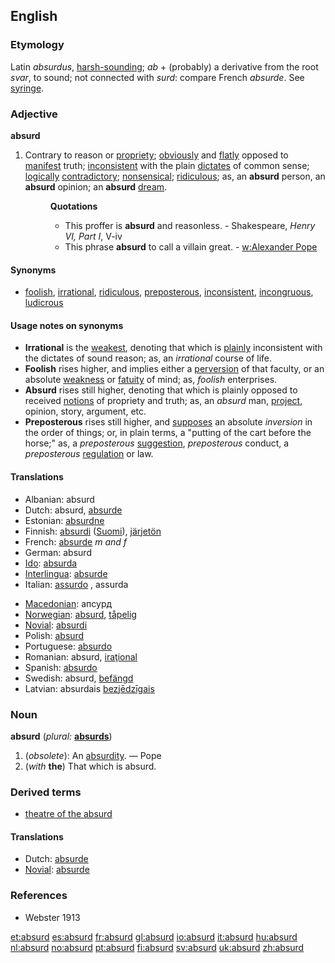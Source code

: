 ==English==

===Etymology===
Latin ''absurdus'', [[harsh-sounding]]; ''ab'' + (probably) a derivative from the root ''svar'', to sound; not connected with ''surd'': compare French ''absurde''.  See [[syringe]].

===Adjective===
'''absurd'''

#Contrary to reason or [[propriety]]; [[obviously]] and [[flatly]] opposed to [[manifest]] truth; [[inconsistent]] with the plain [[dictates]] of common sense; [[logically]] [[contradictory]]; [[nonsensical]]; [[ridiculous]]; as, an '''absurd''' person, an '''absurd''' opinion; an '''absurd''' [[dream]].
#:'''Quotations'''
#:*This proffer is '''absurd''' and reasonless. - Shakespeare, ''Henry VI, Part I'', V-iv
#:*This phrase '''absurd''' to call a villain great. - [[w:Alexander Pope]]

====Synonyms====
*[[foolish]], [[irrational]], [[ridiculous]], [[preposterous]], [[inconsistent]], [[incongruous]], [[ludicrous]]

====Usage notes on synonyms====
*'''Irrational''' is the [[weakest]], denoting that which is [[plainly]] inconsistent with the dictates of sound reason; as, an ''irrational'' course of life. 
*'''Foolish''' rises higher, and implies either a [[perversion]] of that faculty, or an absolute [[weakness]] or [[fatuity]] of mind; as, ''foolish'' enterprises. 
*'''Absurd''' rises still higher, denoting that which is plainly opposed to received [[notions]] of propriety and truth; as, an ''absurd'' man, [[project]], opinion, story, argument, etc. 
*'''Preposterous''' rises still higher, and [[supposes]] an absolute ''inversion'' in the order of things; or, in plain terms, a "putting of the cart before the horse;" as, a ''preposterous'' [[suggestion]], ''preposterous'' conduct, a ''preposterous'' [[regulation]] or law.

====Translations====
{{top}}
*Albanian: absurd
*Dutch: absurd, [[absurde]]
*Estonian: [[absurdne]]
*Finnish: [[absurdi]] ([[:fi:absurdi|Suomi]]), [[järjetön]]
*French: [[absurde]] ''m and f''
*German: absurd
*[[Ido]]: [[absurda]]
*[[Interlingua]]: [[absurde]]
*Italian: [[assurdo]] {{m}}, assurda {{f}}
{{mid}}
*[[Macedonian]]: апсурд
*[[Norwegian]]: [[absurd]], [[tåpelig]]
*[[Novial]]: [[absurdi]]
*Polish: [[absurd]] {{m}}
*Portuguese: [[absurdo]]
*Romanian: absurd, [[iraţional]]
*Spanish: [[absurdo]]
*Swedish: absurd, [[befängd]]
*Latvian: absurdais [[bezjēdzīgais]]
{{bottom}}

===Noun===
'''absurd'''  (''plural:'' '''[[absurds]]''')
#(''obsolete''): An [[absurdity]]. &mdash; Pope
#(''with'' '''the''') That which is absurd.

===Derived terms===
*[[theatre of the absurd]]

====Translations====
*Dutch: [[absurde]] {{n}}
*[[Novial]]: [[absurde]]

===References===
*Webster 1913

[[et:absurd]]
[[es:absurd]]
[[fr:absurd]]
[[gl:absurd]]
[[io:absurd]]
[[it:absurd]]
[[hu:absurd]]
[[nl:absurd]]
[[no:absurd]]
[[pt:absurd]]
[[fi:absurd]]
[[sv:absurd]]
[[uk:absurd]]
[[zh:absurd]]